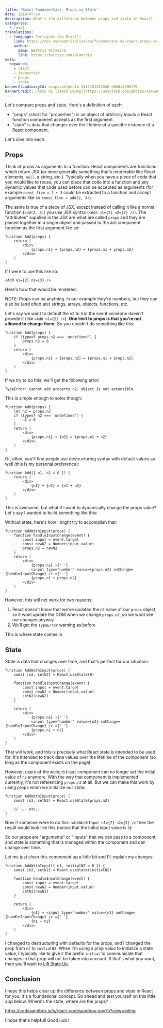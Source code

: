 ```yaml
---
title: 'React Fundamentals: Props vs State'
date: 2019-07-08
description: What's the difference between props and state in React?
categories:
  - react
translations:
  - language: Português (do Brasil)
    link: https://dev.to/beatrizoliveira/fundamentos-do-react-props-vs-state-4gcn
    author:
      name: Beatriz Oliveira
      link: https://twitter.com/biantris_
meta:
  keywords:
    - react
    - javascript
    - props
    - state
bannerCloudinaryId: unsplash/photo-1513151233558-d860c5398176
bannerCredit: Photo by [Jason Leung](https://unsplash.com/photos/Xaanw0s0pMk)
---
```



Let's compare props and state. Here's a definition of each:

- "props" (short for "properties") is an object of arbitrary inputs a React
  function component accepts as the first argument.
- "state" is data that changes over the lifetime of a specific instance of a
  React component.

Let's dive into each.

## Props

Think of props as arguments to a function. React components are functions which
return JSX (or more generally something that's renderable like React elements,
`null`, a string, etc.). Typically when you have a piece of code that you would
like to reuse, you can place that code into a function and any dynamic values
that code used before can be accepted as arguments (for example
`const five = 2 + 3` could be extracted to a function and accept arguments like
so `const five = add(2, 3)`).

The same is true of a piece of JSX, except instead of calling it like a normal
function (`add(2, 3)`) you use JSX syntax (`<Add n1={2} n2={3} />`). The
"attributes" supplied in the JSX are what are called `props` and they are placed
together in a single object and passed to the `Add` component function as the
first argument like so:

```tsx lines=1
function Add(props) {
	return (
		<div>
			{props.n1} + {props.n2} = {props.n1 + props.n2}
		</div>
	)
}
```

If I were to use this like so:

```tsx
<Add n1={2} n2={3} />
```

Here's how that would be rendered:

<Rendered>
	<Add n1={2} n2={3} />
</Rendered>

<callout-info class="aside">
	NOTE: Props can be anything. In our example they're numbers, but they can also
	be (and often are) strings, arrays, objects, functions, etc.
</callout-info>

Let's say we want to default the `n2` to `0` in the event someone doesn't
provide it (like `<Add n1={2} />`). **One limit to props is that you're not
allowed to change them.** So you couldn't do something like this:

```tsx
function Add(props) {
	if (typeof props.n2 === 'undefined') {
		props.n2 = 0
	}
	return (
		<div>
			{props.n1} + {props.n2} = {props.n1 + props.n2}
		</div>
	)
}
```

If we try to do this, we'll get the following error:

```
TypeError: Cannot add property n2, object is not extensible
```

This is simple enough to solve though:

```tsx
function Add(props) {
	let n2 = props.n2
	if (typeof n2 === 'undefined') {
		n2 = 0
	}
	return (
		<div>
			{props.n1} + {n2} = {props.n1 + n2}
		</div>
	)
}
```

Or, often, you'll find people use destructuring syntax with default values as
well (this is my personal preference):

```tsx
function Add({ n1, n2 = 0 }) {
	return (
		<div>
			{n1} + {n2} = {n1 + n2}
		</div>
	)
}
```

This is awesome, but what if I want to dynamically change the props value? Let's
say I wanted to build something like this:

<Rendered>
	<AddWithInput n1={2} />
</Rendered>

Without state, here's how I might try to accomplish that:

```tsx lines=5
function AddWithInput(props) {
	function handleInputChange(event) {
		const input = event.target
		const newN2 = Number(input.value)
		props.n2 = newN2
	}
	return (
		<div>
			{props.n1} +{' '}
			<input type="number" value={props.n2} onChange={handleInputChange} /> ={' '}
			{props.n1 + props.n2}
		</div>
	)
}
```

However, this will not work for two reasons:

1. React doesn't know that we've updated the `n2` value of our `props` object,
   so it wont update the DOM when we change `props.n2`, so we wont see our
   changes anyway
2. We'll get the `TypeError` warning as before

This is where state comes in.

## State

State is data that changes over time, and that's perfect for our situation:

```tsx lines=2, 7
function AddWithInput(props) {
	const [n2, setN2] = React.useState(0)

	function handleInputChange(event) {
		const input = event.target
		const newN2 = Number(input.value)
		setN2(newN2)
	}

	return (
		<div>
			{props.n1} +{' '}
			<input type="number" value={n2} onChange={handleInputChange} /> ={' '}
			{props.n1 + n2}
		</div>
	)
}
```

That will work, and this is precisely what React state is intended to be used
for. It's intended to track data values over the lifetime of the component (so
long as the component exists on the page).

However, users of the `AddWithInput` component can no longer set the initial
value of `n2` anymore. With the way that component is implemented currently,
it's not referencing `props.n2` at all. But we can make this work by using props
when we initialize our state:

```tsx
function AddWithInput(props) {
	const [n2, setN2] = React.useState(props.n2)

	// ... etc...
}
```

Now if someone were to do this: `<AddWithInput n1={2} n2={3} />` then the result
would look like this (notice that the initial input value is `3`):

<Rendered>
	<AddWithInput n1={2} initialN2={3} />
</Rendered>

So our props are "arguments" or "inputs" that we can pass to a component, and
state is something that is managed within the component and can change over
time.

Let me just clean this component up a little bit and I'll explain my changes:

```tsx lines=1, 2
function AddWithInput({ n1, initialN2 = 0 }) {
	const [n2, setN2] = React.useState(initialN2)

	function handleInputChange(event) {
		const input = event.target
		const newN2 = Number(input.value)
		setN2(newN2)
	}

	return (
		<div>
			{n1} + <input type="number" value={n2} onChange={handleInputChange} /> ={' '}
			{n1 + n2}
		</div>
	)
}
```

I changed to destructuring with defaults for the props, and I changed the prop
from `n2` to `initialN2`. When I'm using a prop value to initialize a state
value, I typically like to give it the prefix `initial` to communicate that
changes in that prop will not be taken into account. If that's what you want,
then you'll want to
[Lift State Up](https://reactjs.org/docs/lifting-state-up.html).

## Conclusion

I hope this helps clear up the difference between props and state in React for
you. It's a foundational concept. Go ahead and test yourself on this little app
below. Where's the state, where are the props?

https://codesandbox.io/s/react-codesandbox-oov7o?view=editor

I hope that's helpful! Good luck!
